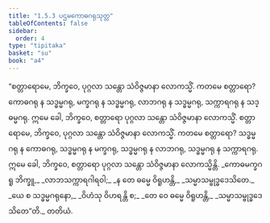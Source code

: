 ```yaml
---
title: "1.5.3 ပဌမကောဓဂရုသုတ္တ"
tableOfContents: false
sidebar:
  order: 4
type: "tipitaka"
basket: "su"
book: "a4"
---
```



<DynamicBreadcrumb />

<Division number="43" book="a4">

<Paragraph number="302" book="a4">
“စတ္တာရောမေ, ဘိက္ခဝေ, ပုဂ္ဂလာ သန္တော သံဝိဇ္ဇမာနာ လောကသ္မိံ. ကတမေ စတ္တာရော? ကောဓဂရု န သဒ္ဓမ္မဂရု, မက္ခဂရု န သဒ္ဓမ္မဂရု, လာဘဂရု န သဒ္ဓမ္မဂရု, သက္ကာရဂရု န သဒ္ဓမ္မဂရု. ဣမေ ခေါ, ဘိက္ခဝေ, စတ္တာရော ပုဂ္ဂလာ သန္တော သံဝိဇ္ဇမာနာ လောကသ္မိံ.
</Paragraph>

<Paragraph number="303" book="a4">
စတ္တာရောမေ, ဘိက္ခဝေ, ပုဂ္ဂလာ သန္တော သံဝိဇ္ဇမာနာ လောကသ္မိံ. ကတမေ စတ္တာရော? သဒ္ဓမ္မဂရု န ကောဓဂရု, သဒ္ဓမ္မဂရု န မက္ခဂရု, သဒ္ဓမ္မဂရု န လာဘဂရု, သဒ္ဓမ္မဂရု န သက္ကာရဂရု. ဣမေ ခေါ, ဘိက္ခဝေ, စတ္တာရော ပုဂ္ဂလာ သန္တော သံဝိဇ္ဇမာနာ လောကသ္မိန္တိ.
</Paragraph>

<Paragraph number="304" type="verses" book="a4">
_ကောဓမက္ခဂရူ ဘိက္ခူ,_  
_လာဘသက္ကာရဂါရဝါ;_  
_န တေ ဓမ္မေ ဝိရူဟန္တိ,_  
_သမ္မာသမ္ဗုဒ္ဓဒေသိတေ._  

</Paragraph>

<Paragraph number="305" type="verses" book="a4">
_ယေ စ သဒ္ဓမ္မဂရုနော,_  
_ဝိဟံသု ဝိဟရန္တိ စ;_  
_တေ ဝေ ဓမ္မေ ဝိရူဟန္တိ,_  
_သမ္မာသမ္ဗုဒ္ဓဒေသိတေ”တိ._  


</Paragraph>
</Division>

<Paragraph number="306" type="center" book="a4">
တတိယံ.
</Paragraph>